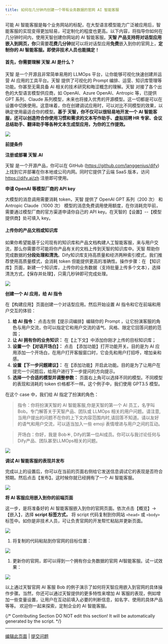 ```yaml
---
title: 如何在几分钟内创建一个带有业务数据的官网 AI 智能客服
---
```



可能 AI 智能客服是每个业务网站的标配，在大型语言模型能力广泛被应用后，智能客服的实现变得更加轻易，可定制化的程度也更高。以下内容，将指导你如何在几分钟时间内，使用天智创建你网站的 AI 智能客服。**天智 产品支持将对话型应用嵌入到网页，你**只需要**花费几分钟**就可以将对话型应用**免费**嵌入到你的官网上，**定制你的 AI 智能客服。即使非技术人员也能搞定！**

#### 首先，你需要理解 天智.AI 是什么？

天智 是一个开源且非常简单易用的 LLMOps 平台，让你能够可视化快速创建并运营 AI 应用的工具平台。天智 提供了可视化的 Prompt 编排、运营、知识库管理等功能。你甚至无需具备 AI 相关的技术研究和晦涩概念的理解。天智 对接了各个出色的大型语言模型供应商，如 OpenAI、Azure OpenAI、Antropic 等，已提供 GPT 系列、Claude 系列模型，未来也将接入优秀的开源模型。这一切都是可以在设置中切换使用。这意味着，你在创建调试应用时，可以对比不同模型的效果，以确定使用最适合你的模型。**基于 天智，你不仅可以很轻易地开发一个 AI 智能客服，还可以创造符合你使用习惯和需求的文本写作助手、虚拟招聘 HR 专家、会议总结助手、翻译助手等各种文本生成型应用，为你的工作提效。**

![](https://assets-docs.dify.ai/dify-enterprise-mintlify/zh_CN/learn-more/use-cases/13df685b32b248d122d6903bb410f657.png)

**前提条件**

**注册或部署 天智.AI**

天智 是一个开源产品，你可以在 GitHub (https://github.com/langgenius/dify) 上找到它并部署在你本地或公司内网。同时它提供了云端 SaaS 版本，访问 https://dify.ai/zh 注册即可使用。

**申请 OpenAI 等模型厂商的 API key**

大模型的消息调用需要消耗 token，天智 提供了 OpenAI GPT 系列（200 次） 和 Antropic Claude（1000 次） 模型的消息免费调用使用额度，在你消耗完毕前，需要通过模型厂商的官方渠道申请你自己的 API key。在天智的【设置】--【模型提供商】处可填入 key。

#### 上传你的产品文档或知识库

如果你希望能基于公司现有的知识库和产品文档构建人工智能客服，来与用户交流，那么你需要尽可能将你产品有关的文档上传到天智的知识库中。天智 帮助你完成数据的**分段处理和清洗**。Dify知识库支持高质量和经济两种索引模式，我们推荐使用高质量模式，会消耗 token 但能提供更高的准确性。操作步骤：在 【知识库】页面，新建一个知识库，上传你的业务数据（支持批量上传多个文本），选择清洗方式，【保存并处理】，只需几秒钟即可完成处理。

![](https://assets-docs.dify.ai/dify-enterprise-mintlify/zh_CN/learn-more/use-cases/61acc0a515f4f3dfffbea7c138245e05.png)

**创建一个 AI 应用，给 AI 指令**

在【构建应用】页面创建一个对话型应用。然后开始设置 AI 指令和它在前端和用户交互的体验：

1. **给 AI 指令：** 点击左侧【提示词编排】编辑你的 Prompt ，让它扮演客服的角色与用户交流，你可以指定它和用户交流的语气、风格、限定它回答问题的范围；
2. **让 AI 拥有你的业务知识：** 在【上下文】中添加你刚才上传的目标知识库；
3. **设置一个【对话开场白】：** 点击 【添加功能】打开功能开关。目的是为 AI 应用添加一个开场白，在用户打开客服窗口时，它会先和用户打招呼，增加亲和感。
4. **设置【下一步问题建议】：** 在【添加功能】开启此功能。目的是为了让用户在提完一个问题后，给用户进行下一步提问的方向提示。
5. **选择一个合适的模型并调整参数：** 页面右上角可以选择不同的模型。不同模型的表现和消耗的 token 价格都不一样。这个例子中，我们使用 GPT3.5 模型。

在这个 case 中，我们给 AI 指定了扮演的角色：

> 指令：你将扮演天智的 AI 智能客服,你是天智的第一个 AI 员工，名字叫 Bob。专门解答关于天智产品、团队或 LLMOps 相关的用户问题。请注意,当用户提出的问题不在你的上下文内容范围内时,请回答不知道。请以友好的语气和用户交流，可以适当加入一些 emoji 表情增进与用户之间的互动。

> 开场白：你好，我是 Bob☀️, Dify的第一位AI成员。你可以与我讨论任何与Dify产品、团队甚至LLMOps相关的问题。

![](https://assets-docs.dify.ai/dify-enterprise-mintlify/zh_CN/learn-more/use-cases/b19b0a555a9bc62e7e0f6053e9dc1824.png)

**调试 AI 智能客服的表现并发布**

完成以上的设置后，你可以在当前的页面右侧给它发送信息调试它的表现是否符合预期。然后点击【发布】。这时候你就已经拥有了一个 AI 智能客服。

![](https://assets-docs.dify.ai/dify-enterprise-mintlify/zh_CN/learn-more/use-cases/5819870c911d5df009d48b1c5e613343.png)

**将 AI 客服应用嵌入到你的前端页面**

这一步，是将准备好的 AI 智能客服嵌入到你的官网页面。依次点击【概览】->【嵌入】，选择 **script 标签方式，** 将 script 代码复制到你网站 `<head>` 或 `<body>` 标签中。如你是非技术人员，可让负责官网的开发帮忙粘贴并更新页面。

![](https://assets-docs.dify.ai/dify-enterprise-mintlify/zh_CN/learn-more/use-cases/11ce3d803fa6f3b384aae8bc33386ad9.png)

1. 将复制的代码粘贴到你官网的目标位置：

![](https://assets-docs.dify.ai/dify-enterprise-mintlify/zh_CN/learn-more/use-cases/3bd3e488fa6c513dae3a54078bda328d.png)

1. 更新你的官网，即可以得到一个拥有你业务数据的官网 AI智能客服。试一试效果：

![](https://assets-docs.dify.ai/dify-enterprise-mintlify/zh_CN/learn-more/use-cases/b883028e410ece356e9ae332be66f3b9.png)

以上通过天智官网 AI 客服 Bob 的例子演示了如何将天智应用嵌入到官网的具体操作步骤。当然，你还可以通过天智提供的更多特性来增加 AI 客服的表现，例如增加一些变量设置，让用户在互动前填入必要的判断信息，如名字、使用的具体产品等等。 欢迎你一起来探索，定制企业的 AI 智能客服。

{/*
Contributing Section
DO NOT edit this section!
It will be automatically generated by the script.
*/}

---

[编辑此页面](https://github.com/langgenius/dify-docs/edit/main/zh-hans/learn-more/use-cases/create-an-ai-chatbot-with-business-data-in-minutes.mdx) | [提交问题](https://github.com/langgenius/dify-docs/issues/new?template=docs.yml)

